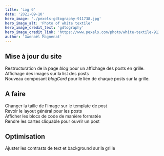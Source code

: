 ```yaml
---
title: 'Log 6'
date: '2021-09-10'
hero_image: './pexels-gdtography-911738.jpg'
hero_image_alt: 'Photo of white textile'
hero_image_credit_text: 'gdtography'
hero_image_credit_link: 'https://www.pexels.com/photo/white-textile-911738/'
author: 'Gwenaël Magnenat'
---
```


## Mise à jour du site

Restructuration de la page _blog_ pour un affichage des posts en grille.  
Affichage des images sur la list des posts  
Nouveau composant _blogCard_ pour le lien de chaque posts sur la grille.

## A faire

Changer la taille de l'image sur le template de post  
Revoir le layout général pour les posts  
Afficher les blocs de code de manière formatée  
Rendre les cartes cliquable pour ouvrir un post

## Optimisation

Ajuster les contrasts de text et background sur la grille

